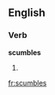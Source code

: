 
==English==

===Verb===
'''scumbles'''

# {{third-person singular of|[[scumble]]}}

[[fr:scumbles]]
